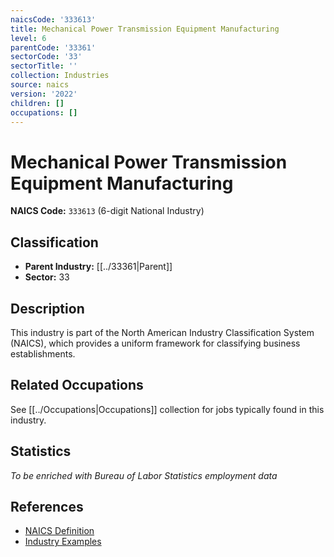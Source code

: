 ```yaml
---
naicsCode: '333613'
title: Mechanical Power Transmission Equipment Manufacturing
level: 6
parentCode: '33361'
sectorCode: '33'
sectorTitle: ''
collection: Industries
source: naics
version: '2022'
children: []
occupations: []
---
```

# Mechanical Power Transmission Equipment Manufacturing

**NAICS Code:** `333613` (6-digit National Industry)

## Classification

- **Parent Industry:** [[../33361|Parent]]
- **Sector:** 33

## Description

This industry is part of the North American Industry Classification System (NAICS), which provides a uniform framework for classifying business establishments.

## Related Occupations

See [[../Occupations|Occupations]] collection for jobs typically found in this industry.

## Statistics

*To be enriched with Bureau of Labor Statistics employment data*

## References

- [NAICS Definition](https://www.census.gov/naics/)
- [Industry Examples](https://www.census.gov/naics/2022NAICS/)
